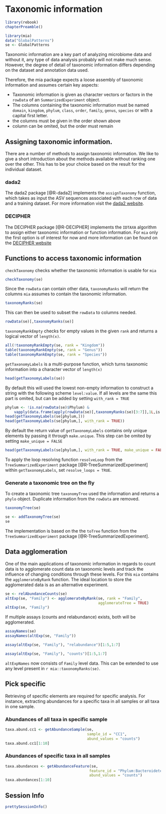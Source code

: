 # Taxonomic information {#taxonomic-information}

```r
library(rebook)
chapterPreamble()
```

```r
library(mia)
data("GlobalPatterns")
se <- GlobalPatterns 
```

Taxonomic information are a key part of analyzing microbiome data and without
it, any type of data analysis probably will not make much sense. However,
the degree of detail of taxonomic information differs depending on the dataset
and annotation data used.

Therefore, the mia package expects a loose assembly of taxonomic information
and assumes certain key aspects:

* Taxonomic information is given as character vectors or factors in the 
`rowData` of an `SummarizedExperiment` object.
* The columns containing the taxonomic information must be named `domain`,
`kingdom`, `phylum`, `class`, `order`, `family`, `genus`, `species` or with
a capital first letter.
* the columns must be given in the order shown above
* column can be omited, but the order must remain

## Assigning taxonomic information.

There are a number of methods to assign taxonomic information. We like to give
a short introduction about the methods available without ranking one over the 
other. This has to be your choice based on the result for the individual 
dataset.

### dada2

The dada2 package [@R-dada2] implements the `assignTaxonomy` function, which 
takes as input the ASV sequences associated with each row of data and a training
dataset. For more information visit the 
[dada2 website](https://benjjneb.github.io/dada2/assign.html).

### DECIPHER

The DECIPHER package [@R-DECIPHER] implements the `IDTAXA` algorithm to assign
either taxonomic information or function information. For `mia`
only the first option is of interest for now and more information can be
found on the [DECIPHER website](http://www2.decipher.codes/Classification.html)

## Functions to access taxonomic information

`checkTaxonomy` checks whether the taxonomic information is usable for `mia`

```r
checkTaxonomy(se)
```

Since the `rowData` can contain other data, `taxonomyRanks` will return the 
columns `mia` assumes to contain the taxonomic information.

```r
taxonomyRanks(se)
```

This can then be used to subset the `rowData` to columns needed.

```r
rowData(se)[,taxonomyRanks(se)]
```

`taxonomyRankEmpty` checks for empty values in the given `rank` and returns a 
logical vector of `length(x)`.

```r
all(!taxonomyRankEmpty(se, rank = "Kingdom"))
table(taxonomyRankEmpty(se, rank = "Genus"))
table(taxonomyRankEmpty(se, rank = "Species"))
```

`getTaxonomyLabels` is a multi-purpose function, which turns taxonomic
information into a character vector of `length(x)`

```r
head(getTaxonomyLabels(se))
```

By default this will used the lowest non-empty information to construct a
string with the following scheme `level:value`. If all levels are the same
this part is omited, but can be added by setting `with_rank = TRUE`

```r
phylum <- !is.na(rowData(se)$Phylum) & 
    vapply(data.frame(apply(rowData(se)[,taxonomyRanks(se)[3:7]],1L,is.na)),all,logical(1))
head(getTaxonomyLabels(se[phylum,]))
head(getTaxonomyLabels(se[phylum,], with_rank = TRUE))
```

By default the return value of `getTaxonomyLabels` contains only unique elements
by passing it through `make.unique`. This step can be omited by setting 
`make_unique = FALSE`

```r
head(getTaxonomyLabels(se[phylum,], with_rank = TRUE, make_unique = FALSE))
```

To apply the loop resolving function `resolveLoop` from the
`TreeSummarizedExperiment` package [@R-TreeSummarizedExperiment] within
`getTaxonomyLabels`, set `resolve_loops = TRUE`.

### Generate a taxonomic tree on the fly

To create a taxonomic tree `taxonomyTree` used the information and returns a
`phylo` object. Duplicate information from the `rowData` are removed.

```r
taxonomyTree(se)
```

```r
se <- addTaxonomyTree(se)
se
```

The implementation is based on the the `toTree` function from the
`TreeSummarizedExperiment` package [@R-TreeSummarizedExperiment].

## Data agglomeration {#data-agglomeration}

One of the main applications of taxonomic information in regards to count data
is to agglomerate count data on taxonomic levels and track the influence of 
changing conditions through these levels. For this `mia` contains the
`agglomerateByRank` function. The ideal location to store the agglomerated data
is as an alternative experiment.

```r
se <- relAbundanceCounts(se)
altExp(se, "Family") <- agglomerateByRank(se, rank = "Family",
                                          agglomerateTree = TRUE)
altExp(se, "Family")
```

If multiple assays (counts and relabundance) exists, both will be agglomerated.

```r
assayNames(se)
assayNames(altExp(se, "Family"))
```

```r
assay(altExp(se, "Family"), "relabundance")[1:5,1:7]
```
  
```r
assay(altExp(se, "Family"), "counts")[1:5,1:7]
```

`altExpNames` now consists of `Family` level data. This can be extended to use 
any level present in `r mia::taxonomyRanks(se)`.   

## Pick specific  

Retrieving of specific elements are required for specific analysis. For
instance, extracting abundances for a specific taxa in all samples or all taxa 
in one sample.  

### Abundances of all taxa in specific sample 
```r
taxa.abund.cc1 <- getAbundanceSample(se, 
                                     sample_id = "CC1",
                                     abund_values = "counts")
taxa.abund.cc1[1:10]
```

### Abundances of specific taxa in all samples   

```r
taxa.abundances <- getAbundanceFeature(se, 
                                      feature_id = "Phylum:Bacteroidetes",
                                      abund_values = "counts")
taxa.abundances[1:10]
```


## Session Info {-}

```r
prettySessionInfo()
```
